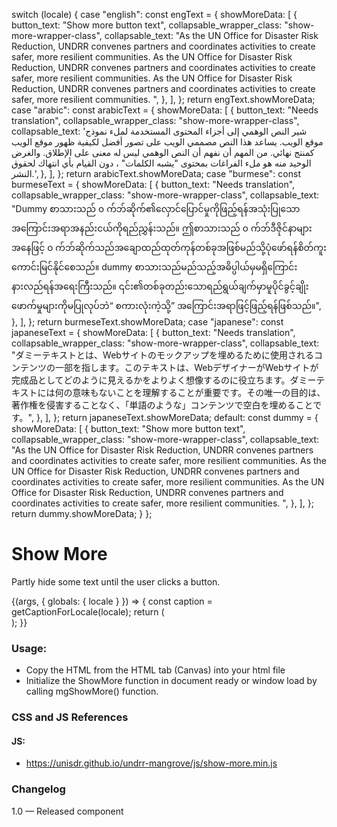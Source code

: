
  switch (locale) {
    case "english":
      const engText = {
        showMoreData: [
          {
            button_text: "Show more button text",
            collapsable_wrapper_class: "show-more-wrapper-class",
            collapsable_text:
              "As the UN Office for Disaster Risk Reduction, UNDRR convenes partners and coordinates activities to create safer, more resilient communities. As the UN Office for Disaster Risk Reduction, UNDRR convenes partners and coordinates activities to create safer, more resilient communities. As the UN Office for Disaster Risk Reduction, UNDRR convenes partners and coordinates activities to create safer, more resilient communities. ",
          },
        ],
      };
      return engText.showMoreData;
    case "arabic":
      const arabicText = {
        showMoreData: [
          {
            button_text: "Needs translation",
            collapsable_wrapper_class: "show-more-wrapper-class",
            collapsable_text:
              'شير النص الوهمي إلى أجزاء المحتوى المستخدمة لملء نموذج موقع الويب. يساعد هذا النص مصممي الويب على تصور أفضل لكيفية ظهور موقع الويب كمنتج نهائي. من المهم أن نفهم أن النص الوهمي ليس له معنى على الإطلاق. والغرض الوحيد منه هو ملء الفراغات بمحتوى "يشبه الكلمات" ، دون القيام بأي انتهاك لحقوق النشر.',
          },
        ],
      };
      return arabicText.showMoreData;
    case "burmese":
      const burmeseText = {
        showMoreData: [
          {
            button_text: "Needs translation",
            collapsable_wrapper_class: "show-more-wrapper-class",
            collapsable_text:
              "Dummy စာသားသည် ၀ က်ဘ်ဆိုက်၏လှောင်ပြောင်မှုကိုဖြည့်ရန်အသုံးပြုသောအကြောင်းအရာအနည်းငယ်ကိုရည်ညွှန်းသည်။ ဤစာသားသည် ၀ က်ဘ်ဒီဇိုင်နာများအနေဖြင့် ၀ က်ဘ်ဆိုက်သည်အချောထည်ထုတ်ကုန်တစ်ခုအဖြစ်မည်သို့ပုံဖော်ရန်စိတ်ကူးကောင်းမြင်နိုင်စေသည်။ dummy စာသားသည်မည်သည့်အဓိပ္ပါယ်မှမရှိကြောင်းနားလည်ရန်အရေးကြီးသည်။ ၎င်း၏တစ်ခုတည်းသောရည်ရွယ်ချက်မှာမူပိုင်ခွင့်ချိုးဖောက်မှုများကိုမပြုလုပ်ဘဲ“ စကားလုံးကဲ့သို့” အကြောင်းအရာဖြင့်ဖြည့်ရန်ဖြစ်သည်။",
          },
        ],
      };
      return burmeseText.showMoreData;
    case "japanese":
      const japaneseText = {
        showMoreData: [
          {
            button_text: "Needs translation",
            collapsable_wrapper_class: "show-more-wrapper-class",
            collapsable_text:
              "ダミーテキストとは、Webサイトのモックアップを埋めるために使用されるコンテンツの一部を指します。このテキストは、WebデザイナーがWebサイトが完成品としてどのように見えるかをよりよく想像するのに役立ちます。ダミーテキストには何の意味もないことを理解することが重要です。その唯一の目的は、著作権を侵害することなく、「単語のような」コンテンツで空白を埋めることです。",
          },
        ],
      };
      return japaneseText.showMoreData;
    default:
      const dummy = {
        showMoreData: [
          {
            button_text: "Show more button text",
            collapsable_wrapper_class: "show-more-wrapper-class",
            collapsable_text:
              "As the UN Office for Disaster Risk Reduction, UNDRR convenes partners and coordinates activities to create safer, more resilient communities. As the UN Office for Disaster Risk Reduction, UNDRR convenes partners and coordinates activities to create safer, more resilient communities. As the UN Office for Disaster Risk Reduction, UNDRR convenes partners and coordinates activities to create safer, more resilient communities. ",
          },
        ],
      };
      return dummy.showMoreData;
  }
};

<Meta title="Components/ShowMore" />

# Show More

Partly hide some text until the user clicks a button.

<Canvas>
  <Story name="ShowMore">
    {(args, { globals: { locale } }) => {
      const caption = getCaptionForLocale(locale);
      return (
        <div style={{ maxWidth: "250px" }}>
          <ShowMore data={caption}></ShowMore>
        </div>
      );
    }}
  </Story>
</Canvas>

### Usage:

- Copy the HTML from the HTML tab (Canvas) into your html file
- Initialize the ShowMore function in document ready or window load by calling mgShowMore() function.

### CSS and JS References

#### JS:

- https://unisdr.github.io/undrr-mangrove/js/show-more.min.js

### Changelog

1.0 — Released component
